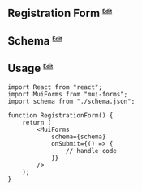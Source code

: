 ## Registration Form <sup><small><small><small>[Edit](https://codesandbox.io/s/mui-forms-mvnycy?file=/src/RegistrationForm.js)</small></small></small></sup>


<RegistrationForm />

## Schema <sup><small><small><small>[Edit](https://codesandbox.io/s/mui-forms-mvnycy?file=/src/RegistrationForm.js)</small></small></small></sup>

<SchemaViewer value={schema} />

## Usage <sup><small><small><small>[Edit](https://codesandbox.io/s/mui-forms-mvnycy?file=/src/RegistrationForm.js)</small></small></small></sup>

```tsx
import React from "react";
import MuiForms from "mui-forms";
import schema from "./schema.json";

function RegistrationForm() {
    return (
        <MuiForms
            schema={schema}
            onSubmit={() => {
                // handle code
            }}
        />
    );
}
```

